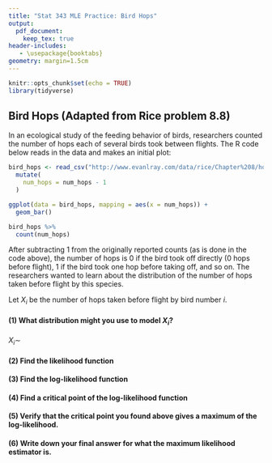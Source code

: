 ```yaml
---
title: "Stat 343 MLE Practice: Bird Hops"
output:
  pdf_document:
    keep_tex: true
header-includes:
   - \usepackage{booktabs}
geometry: margin=1.5cm
---
```


```r
knitr::opts_chunk$set(echo = TRUE)
library(tidyverse)
```

\def\simiid{\stackrel{{\mbox{\text{\tiny i.i.d.}}}}{\sim}}

## Bird Hops (Adapted from Rice problem 8.8)

In an ecological study of the feeding behavior of birds, researchers counted the number of hops each of several birds took between flights.  The R code below reads in the data and makes an initial plot:

```r
bird_hops <- read_csv("http://www.evanlray.com/data/rice/Chapter%208/hops.csv") %>%
  mutate(
    num_hops = num_hops - 1
  )

ggplot(data = bird_hops, mapping = aes(x = num_hops)) +
  geom_bar()

bird_hops %>%
  count(num_hops)
```

After subtracting 1 from the originally reported counts (as is done in the code above), the number of hops is 0 if the bird took off directly (0 hops before flight), 1 if the bird took one hop before taking off, and so on.  The researchers wanted to learn about the distribution of the number of hops taken before flight by this species.

\newpage

Let $X_i$ be the number of hops taken before flight by bird number $i$.

#### (1) What distribution might you use to model $X_i$?

\vspace{0.25cm}

$X_i \sim$

\vspace{0.25cm}

#### (2) Find the likelihood function

\vspace{5cm}

#### (3) Find the log-likelihood function

\vspace{5cm}

#### (4) Find a critical point of the log-likelihood function

\newpage

#### (5) Verify that the critical point you found above gives a maximum of the log-likelihood.

\vspace{8cm}

#### (6) Write down your final answer for what the maximum likelihood estimator is.

